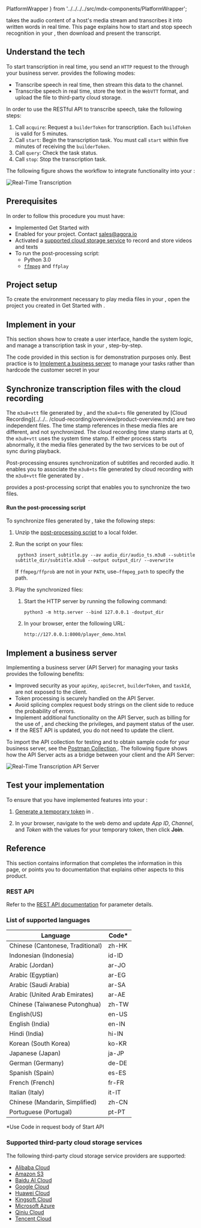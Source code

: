   PlatformWrapper
} from '../../../../src/mdx-components/PlatformWrapper';

<Vg k="RTT" /> takes the audio content of a host's media stream and transcribes it into written words in real time.
This page explains how to start and stop speech recognition in your <Vpl k="CLIENT" />, then download and present the transcript.

## Understand the tech

To start transcription in real time, you send an `HTTP` request to the <Vg k="AGORA_BACKEND" />  through your
business server. <Vg k="RTT" /> provides the following modes:

* Transcribe speech in real time, then stream this data to the channel.
* Transcribe speech in real time, store the text in the `WebVTT` format, and upload the file to third-party cloud storage.

In order to use the RESTful API to transcribe speech, take the following steps:

1. Call `acquire`: Request a `builderToken` for transcription. Each `buildToken` is valid for 5 minutes.
1. Call `start`: Begin the transcription task. You must call `start` within five minutes of receiving the `builderToken`.
1. Call `query`: Check the task status.
1. Call `stop`: Stop the transcription task.

The following figure shows the workflow to integrate <Vg k="RTT" /> functionality into your <Vpl k="CLIENT" />:

![Real-Time Transcription](/images/video-sdk/real-time-transcription.svg)

## Prerequisites

In order to follow this procedure you must have:

* Implemented <Link to="../get-started/get-started-sdk">Get Started with <Vpd k="NAME"/></Link>
* Enabled <Vg k="RTT" /> for your project. Contact sales@agora.io
* Activated a [supported cloud storage service](#supported-third-party-cloud-storage-services) to record and store <Vg k="RTT" /> videos and texts
* To run the post-processing script:
  * Python 3.0
  * [`ffmpeg`](https://ffmpeg.org/download.html) and `ffplay`


## Project setup

To create the environment necessary to play media files in your <Vpl k="CLIENT" />, open the project you created in <Link to="../get-started/get-started-sdk">Get Started with <Vpd k="NAME"/></Link>.

<ProjectSetup />

## Implement <Vg k="RTT" /> in your <Vpl k="CLIENT" />

This section shows how to create a user interface, handle the system logic, and manage a transcription task in your <Vpl k="CLIENT" />, step-by-step.

The code provided in this section is for demonstration purposes only. Best practice is to [Implement a business
server](#implement-a-business-server) to manage your <Vg k="RTT" /> tasks rather than hardcode the customer secret
in your <Vpl k="CLIENT" />

<ProjectImplement />

## Synchronize transcription files  with the cloud recording

The `m3u8+vtt` file generated by <Vg k="RTT" />, and the `m3u8+ts` file generated by [Cloud Recording](../../..
/cloud-recording/overview/product-overview.mdx) are two independent files. The time stamp references in these media
files are different, and not synchronized. The cloud recording time stamp starts at 0, the `m3u8+vtt` uses the system
time stamp. If either process starts abnormally, it the media files generated by the two
services to be out of sync during playback.

Post-processing ensures synchronization of subtitles and recorded audio. It enables you to associate the `m3u8+ts` file generated by cloud recording with the `m3u8+vtt` file generated by <Vg k="RTT" />.

<Vg k="COMPANY" /> provides a post-processing script that enables you to synchronize the two files.

#### Run the post-processing script

To synchronize files generated by <Vg k="RTT" />, take the following steps:

1. Unzip the [post-processing script](https://github.com/AgoraIO/Docs-Source/files/10931258/add_webvtt.zip) to a local folder.

1. Run the script on your <Vg k="RTT" /> files:

    ```shell
     python3 insert_subtitle.py --av audio_dir/audio_ts.m3u8 --subtitle subtitle_dir/subtitle.m3u8 --output output_dir/ --overwrite
     ```

     If `ffmpeg/ffprob` are not in your `PATH`, use`–ffmpeg_path` to specify the path.

1. Play the synchronized files:

    1. Start the HTTP server by running the following command:

       ```shell
       python3 -m http.server --bind 127.0.0.1 -doutput_dir
       ```

    1. In your browser, enter the following URL:

       ```
       http://127.0.0.1:8000/player_demo.html
       ```

## Implement a business server

Implementing a business server (API Server) for managing your <Vg k="RTT" /> tasks provides the following benefits:

* Improved security as your `apiKey`, `apiSecret`, `builderToken`, and `taskId`, are not exposed to the client.
* Token processing is securely handled on the API Server.
* Avoid splicing complex request body strings on the client side to reduce the probability of errors.
* Implement additional functionality on the API Server, such as billing for the use of <Vg k="RTT" />, and checking the privileges, and payment status of the user.
* If the REST API is updated, you do not need to update the client.

To import the API collection for testing and to obtain sample code for your business server, see the [Postman Collection
](https://documenter.getpostman.com/view/26273535/2s93JtRPzX). The following figure shows how the API
Server acts as a bridge between your client and the <Vg k="COMPANY"/> <Vg k="RTT" /> API Server:

![Real-Time Transcription API Server](/images/video-sdk/real-time-transcription-server.svg)




## Test your implementation

To ensure that you have implemented <Vg k="RTT" /> features into your <Vpl k="CLIENT" />:

1. [Generate a temporary token](../reference/manage-agora-account#generate-a-temporary-token) in <Vg k="CONSOLE" />.

2. In your browser, navigate to the <Link target="_blank" to="{{Global.DEMO_BASIC_VIDEO_CALL_URL}}"><Vg k="COMPANY" /> web demo</Link> and update _App ID_, _Channel_, and _Token_ with the values for your temporary token, then click **Join**.

<ProjectTest />


## Reference

This section contains information that completes the information in this page, or points you to documentation that explains other aspects to this product.

### REST API

Refer to the <Vg k="RTT" /> [REST API documentation](/en/api-reference?platform=rest) for parameter details.

### List of supported languages

| Language                         | Code*  | 
| -------------------------------- | ----- |
| Chinese (Cantonese, Traditional) | zh-HK |
| Indonesian (Indonesia)           | id-ID |
| Arabic (Jordan)                  | ar-JO |
| Arabic (Egyptian)                | ar-EG |
| Arabic (Saudi Arabia)            | ar-SA |
| Arabic (United Arab Emirates)    | ar-AE |
| Chinese (Taiwanese Putonghua)    | zh-TW |
| English(US)                      | en-US |
| English (India)                  | en-IN |
| Hindi (India)                    | hi-IN |
| Korean (South Korea)             | ko-KR |
| Japanese (Japan)                 | ja-JP |
| German (Germany)                 | de-DE |
| Spanish (Spain)                  | es-ES |
| French (French)                  | fr-FR |
| Italian (Italy)                  | it-IT |
| Chinese (Mandarin, Simplified)   | zh-CN |
| Portuguese (Portugal)            | pt-PT |

*Use Code in request body of Start API

### Supported third-party cloud storage services

The following third-party cloud storage service providers are supported:

* [Alibaba Cloud](https://www.alibabacloud.com/product/oss)
* [Amazon S3](https://aws.amazon.com/s3/?nc1=h_ls)
* [Baidu AI Cloud](https://intl.cloud.baidu.com/product/bos.html)
* [Google Cloud](https://cloud.google.com/storage)
* [Huawei Cloud](https://www.huaweicloud.com/intl/en-us/product/obs.html)
* [Kingsoft Cloud](https://en.ksyun.com/nv/product/KS3.html)
* [Microsoft Azure](https://azure.microsoft.com/en-us/services/storage/blobs/)
* [Qiniu Cloud](https://www.qiniu.com/en/products/kodo)
* [Tencent Cloud](https://intl.cloud.tencent.com/product/cos)

<Reference />